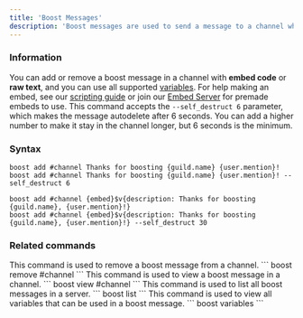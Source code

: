 ```yaml
---
title: 'Boost Messages'
description: 'Boost messages are used to send a message to a channel when a user boosts your server.'
---
```

### Information
You can add or remove a boost message in a channel with **embed code** or **raw text**, and you can use all supported [variables](/extras/variables). For help making an embed, see our [scripting guide](/guides/embed/scripting) or join our [Embed Server](https://discord.gg/embeds) for premade embeds to use.
<Card title="Accepted Parameters" icon="lightbulb" iconType="duotone" color="#69919d">
  This command accepts the `--self_destruct 6` parameter, which makes the message autodelete after 6 seconds. You can add a higher number to make it stay in the channel longer, but 6 seconds is the minimum.
</Card>
### Syntax
```
boost add #channel Thanks for boosting {guild.name} {user.mention}!
boost add #channel Thanks for boosting {guild.name} {user.mention}! --self_destruct 6

boost add #channel {embed}$v{description: Thanks for boosting {guild.name}, {user.mention}!}
boost add #channel {embed}$v{description: Thanks for boosting {guild.name}, {user.mention}!} --self_destruct 30
```

### Related commands
<AccordionGroup>
  <Accordion title="Remove a boost message">
    This command is used to remove a boost message from a channel.
    ```
    boost remove #channel
    ```
  </Accordion>

  <Accordion title="View a boost message">
    This command is used to view a boost message in a channel.
    ```
    boost view #channel
    ```
  </Accordion>

  <Accordion title="List all boost messages">
    This command is used to list all boost messages in a server.
    ```
    boost list
    ```
  </Accordion>

  <Accordion title="View all variables">
    This command is used to view all variables that can be used in a boost message.
    ```
    boost variables
    ```
  </Accordion>
</AccordionGroup>
